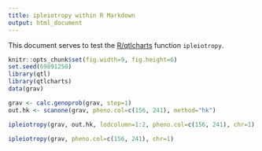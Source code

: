 ```yaml
---
title: ipleiotropy within R Markdown
output: html_document
---
```


This document serves to test the
[R/qtlcharts](http://kbroman.org/qtlcharts) function `ipleiotropy`.

```r
knitr::opts_chunk$set(fig.width=9, fig.height=6)
set.seed(69891250)
library(qtl)
library(qtlcharts)
data(grav)
```

```r
grav <- calc.genoprob(grav, step=1)
out.hk <- scanone(grav, pheno.col=c(156, 241), method="hk")
```

```r
ipleiotropy(grav, out.hk, lodcolumn=1:2, pheno.col=c(156, 241), chr=1)
```

```r
ipleiotropy(grav, pheno.col=c(156, 241), chr=1)
```
